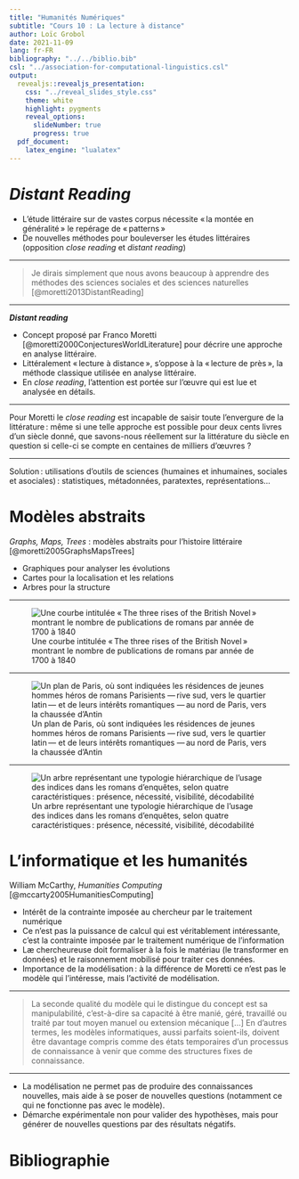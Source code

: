 ```yaml
---
title: "Humanités Numériques"
subtitle: "Cours 10 : La lecture à distance"
author: Loïc Grobol
date: 2021-11-09
lang: fr-FR
bibliography: "../../biblio.bib"
csl: "../association-for-computational-linguistics.csl"
output:
  revealjs::revealjs_presentation:
    css: "../reveal_slides_style.css"
    theme: white
    highlight: pygments
    reveal_options:
      slideNumber: true
      progress: true
  pdf_document:
    latex_engine: "lualatex"
---
```


[comment]: <> "LTeX: language=fr"

# *Distant Reading*

- L’étude littéraire sur de vastes corpus nécessite « la montée en généralité » le repérage de
  « patterns »
- De nouvelles méthodes pour bouleverser les études littéraires (opposition *close reading* et
  *distant reading*)

---

> Je dirais simplement que nous avons beaucoup à apprendre des méthodes des sciences sociales et des
> sciences naturelles [@moretti2013DistantReading]

---

_**Distant reading**_

- Concept proposé par Franco Moretti [@moretti2000ConjecturesWorldLiterature] pour décrire une
  approche en analyse littéraire.
- Littéralement « lecture à distance », s’oppose à la « lecture de près », la méthode classique
  utilisée en analyse littéraire.
- En *close reading*, l’attention est portée sur l’œuvre qui est lue et analysée en détails.

---

Pour Moretti le *close reading* est incapable de saisir toute l’envergure de la littérature : même
si une telle approche est possible pour deux cents livres d’un siècle donné, que savons-nous
réellement sur la littérature du siècle en question si celle-ci se compte en centaines de milliers
d’œuvres ?

---

Solution : utilisations d'outils de sciences (humaines et inhumaines, sociales et asociales) :
statistiques, métadonnées, paratextes, représentations…

# Modèles abstraits

*Graphs, Maps, Trees* : modèles abstraits pour l’histoire littéraire [@moretti2005GraphsMapsTrees]

- Graphiques pour analyser les évolutions
- Cartes pour la localisation et les relations
- Arbres pour la structure

---

![Une courbe intitulée « The three rises of the British Novel » montrant le nombre de publications
de romans par année de 1700 à 1840](pics/graph.png)

---

![Un plan de Paris, où sont indiquées les résidences de jeunes hommes héros de romans Parisients
— rive sud, vers le quartier latin — et de leurs intérêts romantiques — au nord de Paris, vers la
chaussée d'Antin](pics/map.png)

---

![Un arbre représentant une typologie hiérarchique de l'usage des indices dans les romans d'enquêtes, selon quatre caractéristiques : présence, nécessité, visibilité, décodabilité](pics/tree.png)

# L’informatique et les humanités

William McCarthy, *Humanities Computing* [@mccarty2005HumanitiesComputing]

- Intérêt de la contrainte imposée au chercheur par le traitement numérique
- Ce n’est pas la puissance de calcul qui est véritablement intéressante, c’est la contrainte
  imposée par le traitement numérique de l’information
- Læ chercheureuse doit formaliser à la fois le matériau (le transformer en données) et le
  raisonnement mobilisé pour traiter ces données.
- Importance de la modélisation : à la différence de Moretti ce n’est pas le modèle qui l’intéresse,
  mais l’activité de modélisation.

---

> La seconde qualité du modèle qui le distingue du concept est sa manipulabilité, c’est-à-dire sa
> capacité à être manié, géré, travaillé ou traité par tout moyen manuel ou extension mécanique […]
> En d’autres termes, les modèles informatiques, aussi parfaits soient-ils, doivent être davantage
> compris comme des états temporaires d’un processus de connaissance à venir que comme des
> structures fixes de connaissance.

---

- La modélisation ne permet pas de produire des connaissances nouvelles, mais aide à se poser de
  nouvelles questions (notamment ce qui ne fonctionne pas avec le modèle).
- Démarche expérimentale non pour valider des hypothèses, mais pour générer de nouvelles questions
  par des résultats négatifs.

# Bibliographie

::: {#refs}
:::